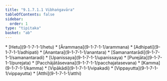 ```yaml
---
title: "9.1.7.1.1 Vibhaṅgavāra"
tableOfContents: false
sidebar:
  order: 1
type: "tipitaka"
basket: "ab"
---
```



<DynamicBreadcrumb />



<TableOfContents>
* [Hetu](9-1-7-1-1/hetu)
* [Ārammaṇa](9-1-7-1-1/arammana)
* [Adhipati](9-1-7-1-1/adhipati)
* [Anantara](9-1-7-1-1/anantara)
* [Samanantarādi](9-1-7-1-1/samanantaradi)
* [Upanissaya](9-1-7-1-1/upanissaya)
* [Purejāta](9-1-7-1-1/purejata)
* [Pacchājātāsevana](9-1-7-1-1/pacchajatasevana)
* [Kamma](9-1-7-1-1/kamma)
* [Vipākādi](9-1-7-1-1/vipakadi)
* [Vippayutta](9-1-7-1-1/vippayutta)
* [Atthi](9-1-7-1-1/atthi)
</TableOfContents>